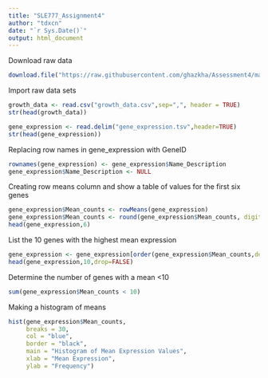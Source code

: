 ```yaml
---
title: "SLE777_Assignment4"
author: "tdxcn"
date: "`r Sys.Date()`"
output: html_document
---
```

Download raw data
```r
download.file("https://raw.githubusercontent.com/ghazkha/Assessment4/main/gene_expression.tsv",destfile="gene_expression.tsv")
```
Import raw data sets
```r
growth_data <- read.csv("growth_data.csv",sep=",", header = TRUE)
str(head(growth_data))

gene_expression <- read.delim("gene_expression.tsv",header=TRUE)
str(head(gene_expression))
```
Replacing row names in gene_expression with GeneID
```r
rownames(gene_expression) <- gene_expression$Name_Description
gene_expression$Name_Description <- NULL
```
Creating row means column and show a table of values for the first six genes
```r
gene_expression$Mean_counts <- rowMeans(gene_expression)
gene_expression$Mean_counts <- round(gene_expression$Mean_counts, digits=2)
head(gene_expression,6)
```
List the 10 genes with the highest mean expression
```r
gene_expression <- gene_expression[order(gene_expression$Mean_counts,decreasing = TRUE),]
head(gene_expression,10,drop=FALSE)
```
Determine the number of genes with a mean <10
```r
sum(gene_expression$Mean_counts < 10)
```
Making a histogram of means
```r
hist(gene_expression$Mean_counts,
     breaks = 30,  
     col = "blue",
     border = "black",
     main = "Histogram of Mean Expression Values",
     xlab = "Mean Expression",
     ylab = "Frequency")
```

 


